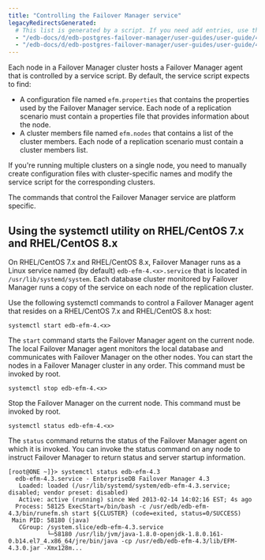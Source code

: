 ```yaml
---
title: "Controlling the Failover Manager service"
legacyRedirectsGenerated:
  # This list is generated by a script. If you need add entries, use the `legacyRedirects` key.
  - "/edb-docs/d/edb-postgres-failover-manager/user-guides/user-guide/4.0/controlling_efm_service.html"
  - "/edb-docs/d/edb-postgres-failover-manager/user-guides/user-guide/4.1/controlling_efm_service.html"
---
```


<div id="controlling_efm_service" class="registered_link"></div>

Each node in a Failover Manager cluster hosts a Failover Manager agent that is controlled by a service script. By default, the service script expects to find:

-   A configuration file named `efm.properties` that contains the properties used by the Failover Manager service. Each node of a replication scenario must contain a properties file that provides information about the node.
-   A cluster members file named `efm.nodes` that contains a list of the cluster members. Each node of a replication scenario must contain a cluster members list.

If you're running multiple clusters on a single node, you need to manually create configuration files with cluster-specific names and modify the service script for the corresponding clusters.

The commands that control the Failover Manager service are platform specific.

<div id="service_utility" class="registered_link"></div>

## Using the systemctl utility on RHEL/CentOS 7.x and RHEL/CentOS 8.x

On RHEL/CentOS 7.x and RHEL/CentOS 8.x, Failover Manager runs as a Linux service named (by default) `edb-efm-4.<x>.service` that is located in `/usr/lib/systemd/system`. Each database cluster monitored by Failover Manager runs a copy of the service on each node of the replication cluster.

Use the following systemctl commands to control a Failover Manager agent that resides on a RHEL/CentOS 7.x and RHEL/CentOS 8.x host:

`systemctl start edb-efm-4.<x>`

The `start` command starts the Failover Manager agent on the current node. The local Failover Manager agent monitors the local database and communicates with Failover Manager on the other nodes. You can start the nodes in a Failover Manager cluster in any order. This command must be invoked by root.

`systemctl stop edb-efm-4.<x>`

Stop the Failover Manager on the current node. This command must be invoked by root.

`systemctl status edb-efm-4.<x>`

The `status` command returns the status of the Failover Manager agent on which it is invoked. You can invoke the status command on any node to instruct Failover Manager to return status and server startup information.

```text
[root@ONE ~]}> systemctl status edb-efm-4.3
  edb-efm-4.3.service - EnterpriseDB Failover Manager 4.3
   Loaded: loaded (/usr/lib/systemd/system/edb-efm-4.3.service; disabled; vendor preset: disabled)
   Active: active (running) since Wed 2013-02-14 14:02:16 EST; 4s ago
  Process: 58125 ExecStart=/bin/bash -c /usr/edb/edb-efm-4.3/bin/runefm.sh start ${CLUSTER} (code=exited, status=0/SUCCESS)
 Main PID: 58180 (java)
   CGroup: /system.slice/edb-efm-4.3.service
           └─58180 /usr/lib/jvm/java-1.8.0-openjdk-1.8.0.161-0.b14.el7_4.x86_64/jre/bin/java -cp /usr/edb/edb-efm-4.3/lib/EFM-4.3.0.jar -Xmx128m...
```
